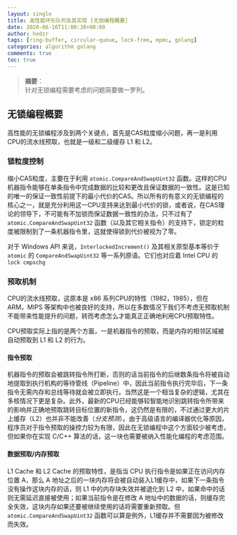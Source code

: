 ```yaml
---
layout: single
title: 高性能环形队列及其实现 [无锁编程概要]
date: 2020-06-16T11:00:38+08:00
author: hedzr
tags: [ring-buffer, circular-queue, lock-free, mpmc, golang]
categories: algorithm golang
comments: true
toc: true
---
```


> **摘要**：  
> 针对无锁编程需要考虑的问题简要做一罗列。

## 无锁编程概要

高性能的无锁编程涉及到两个关键点，首先是CAS粒度缩小问题，再一是利用CPU的流水线预取，也就是一级和二级缓存 L1 和 L2。

### 锁粒度控制

缩小CAS粒度，主要在于利用 `atomic.CompareAndSwapUint32` 函数。这样的CPU机器指令能够在单条指令中完成数据的比较和更改且保证数据的一致性。这是已知的唯一的保证一致性前提下的最小代价的CAS。所以所有的有意义的无锁编程的核心之一，就是充分利用这一CPU支持来达到最小代价的锁，或者说，在CAS理论的领导下，不可能有不加锁而保证数据一致性的办法，只不过有了 `atomic.CompareAndSwapUint32` 函数（以及其它相关指令）的支持下，锁定的粒度被限制到了一条机器指令里，这就使得锁到代价被视为了零。

对于 Windows API 来说，`InterlockedIncrement()` 及其相关原型基本等价于 `atomic` 的 `CompareAndSwapUint32` 等一系列原语。它们也对应着 Intel CPU 的 `lock cmpxchg`

### 预取机制

CPU的流水线预取，这原本是 x86 系列CPU的特性（1982，1985），但在 ARM，MIPS 等架构中也被良好的支持，所以在多数情况下我们不考虑无预取机制不能带来性能提升的问题，转而考虑怎么才能真正正确地利用CPU预取特性。

CPU预取实际上指的是两个方面，一是机器指令的预取，而是内存的相邻区域被自动预取到 L1 和 L2 的行为。

#### 指令预取

机器指令的预取会被跳转指令所打断，否则的话当前指令的后继数条指令将被自动地提取到执行机构的等待管线（Pipeline）中，因此当前指令执行完毕后，下一条指令无需内存和总线等待就会被立即执行。当然这是一个相当复杂的逻辑，尤其在多核情况下更是复杂。此外，最新的CPU已经能够较智能地识别跳转指令所带来的影响并正确地预取跳转目标位置的新指令，这仍然是有限的，不过通过更大的片上缓存（L2）也并非不能改善（_分支预测_）。由于高级语言的编译器优化等原因，程序员对于指令预取的操控力较为有限，因此在无锁编程中这个方面较少被考虑，但如果你在实现 C/C++ 算法的话，这一块也需要被纳入性能化编程的考虑范围。

#### 数据预取/内存预取

L1 Cache 和 L2 Cache 的预取特性，是指当 CPU 执行指令是如果正在访问内存位置 A，那么 A 地址之后的一块内存将会被自动装入L1缓存中，如果下一条指令没有操作这块内存的话，则 L1 中的内存块失效并被退化到 L2 中，如果命中的话则无需延迟直接被使用；如果当前指令是在修改 A 地址中的数据的话，则缓存完全失效，这块内存如果还要被继续使用的话将需要重新预取。但 `atomic.CompareAndSwapUint32` 函数可以算是例外，L1缓存并不需要因为被修改而失效。
